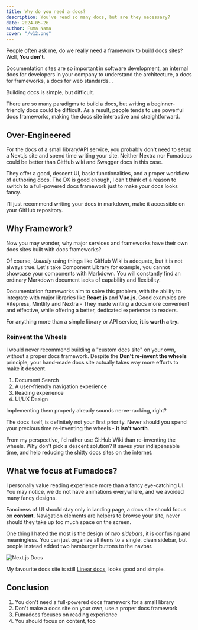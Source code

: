 ```yaml
---
title: Why do you need a docs?
description: You've read so many docs, but are they necessary?
date: 2024-05-26
author: Fuma Nama
cover: "/v12.png"
---
```


People often ask me, do we really need a framework to build docs sites? Well, **You don't**.

Documentation sites are so important in software development,
an internal docs for developers in your company to understand the architecture,
a docs for frameworks,
a docs for web standards...

Building docs is simple, but difficult.

There are so many paradigms to build a docs, but writing a beginner-friendly docs could be difficult.
As a result, people tends to use powerful docs frameworks, making the docs site interactive and straightforward.

## Over-Engineered

For the docs of a small library/API service, you probably don't need to setup a Next.js site and spend time writing your site.
Neither Nextra nor Fumadocs could be better than GitHub wiki and Swagger docs in this case.

They offer a good, descent UI, basic functionalities, and a proper workflow of authoring docs.
The DX is good enough, I can't think of a reason to switch to a full-powered docs framework just to make your docs looks fancy.

I'll just recommend writing your docs in markdown, make it accessible on your GitHub repository.

## Why Framework?

Now you may wonder, why major services and frameworks have their own docs sites built with docs frameworks?

Of course, _Usually_ using things like GitHub Wiki is adequate, but it is not always true.
Let's take Component Library for example, you cannot showcase your components with Markdown.
You will constantly find an ordinary Markdown document lacks of capability and flexibility.

Documentation frameworks aim to solve this problem, with the ability to integrate with major libraries like **React.js** and **Vue.js**.
Good examples are Vitepress, Mintlify and Nextra - They made writing a docs more convenient and effective, while offering a better, dedicated experience to readers.

For anything more than a simple library or API service, **it is worth a try.**

### Reinvent the Wheels

I would never recommend building a "custom docs site" on your own, without a proper docs framework.
Despite the **Don't re-invent the wheels** principle, your hand-made docs site actually takes way more efforts to make it descent.

1. Document Search
2. A user-friendly navigation experience
3. Reading experience
4. UI/UX Design

Implementing them properly already sounds nerve-racking, right?

The docs itself, is definitely not your first priority. Never should you spend your precious time re-inventing the wheels - **it isn't worth**.

From my perspective, I'd rather use GitHub Wiki than re-inventing the wheels.
Why don't pick a descent solution? It saves your indispensable time, and help reducing the shitty docs sites on the internet.

## What we focus at Fumadocs?

I personally value reading experience more than a fancy eye-catching UI.
You may notice, we do not have animations everywhere, and we avoided many fancy designs.

Fanciness of UI should stay only in landing page, a docs site should focus on **content.**
Navigation elements are helpers to browse your site, never should they take up too much space on the screen.

One thing I hated the most is the design of _two sidebars_, it is confusing and meaningless.
You can just organize all items to a single, clean sidebar, but people instead added two hamburger buttons to the navbar.

<div className='mx-auto max-w-[400px]'>

![Next.js Docs](./img.png)

</div>

My favourite docs site is still [Linear docs](https://linear.app/docs), looks good and simple.

## Conclusion

1. You don't need a full-powered docs framework for a small library
2. Don't make a docs site on your own, use a proper docs framework
3. Fumadocs focuses on reading experience
4. You should focus on content, too
